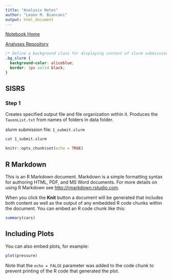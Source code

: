 ```yaml
---
title: "Analysis Notes"
author: "Leann M. Biancani"
output: html_document
---
```

[Notebook Home](https://lmbiancani.github.io/Analyses/)

[Analyses Repository](https://github.com/LMBiancani/Analyses)

```css
/* Define a background class for displaying content of slurm submission text files */
.bg_slurm {
  background-color: aliceblue;
  border: 1px solid black;
}
```


## SISRS
### Step 1
Creates specified output file and file organization within it. Produces the ```TaxonList.txt``` from names of folders in data folder. 

slurm submission file: ```1_submit.slurm``` 

```bash

cat 1_submit.slurm


```


```r
knitr::opts_chunk$set(echo = TRUE)
```

## R Markdown

This is an R Markdown document. Markdown is a simple formatting syntax for authoring HTML, PDF, and MS Word documents. For more details on using R Markdown see <http://rmarkdown.rstudio.com>.

When you click the **Knit** button a document will be generated that includes both content as well as the output of any embedded R code chunks within the document. You can embed an R code chunk like this:

```r
summary(cars)
```

## Including Plots

You can also embed plots, for example:

```r
plot(pressure)
```

Note that the `echo = FALSE` parameter was added to the code chunk to prevent printing of the R code that generated the plot.
